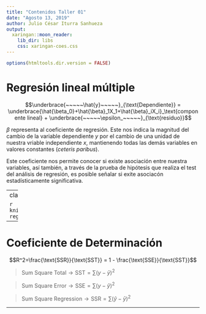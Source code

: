 ```yaml
---
title: "Contenidos Taller 01"
date: "Agosto 13, 2019"
author: Julio César Iturra Sanhueza
output:
  xaringan::moon_reader:
    lib_dir: libs
    css: xaringan-coes.css
---
```

```r
options(htmltools.dir.version = FALSE)
```


# Regresión lineal múltiple

$$\underbrace{~~~~~\hat{y}~~~~~}_{\text{Dependiente}} = \underbrace{\hat{\beta_0}+\hat{\beta}_1X_1+\hat{\beta}_iX_i}_\text{componente lineal} + \underbrace{~~~~~\epsilon_~~~~~}_{\text{residuo}}$$ 

$\beta$ representa al coeficiente de regresión. Este nos indica la magnitud del cambio de la variable dependiente $y$ por el cambio de una unidad de nuestra vriable independiente $x$, mantienendo todas las demás variables en valores constantes (*ceteris paribus*). 

Este coeficiente nos permite conocer si existe asociación entre nuestra variables, así también, a través de la prueba de hipótesis que realiza el test del análisis de regresión, es posible señalar si exite asociacón estadísticamente significativa.

---
class: middle, center

```r
knitr::include_graphics('images/fitted-regress1.png')
```

---

# Coeficiente de Determinación

$$R^2=\frac{\text{SSR}}{\text{SST}} = 1 - \frac{\text{SSE}}{\text{SST}}$$

> $\text{Sum Square Total}  \rightarrow  \text{SST}= \sum(y-\bar{y})^2$

> $\text{Sum Square Error}  \rightarrow \text{SSE}= \sum(y-\hat{y})^2$

> $\text{Sum Square Regression}  \rightarrow \text{SSR}= \sum(\hat{y}-\bar{y})^2$

---



